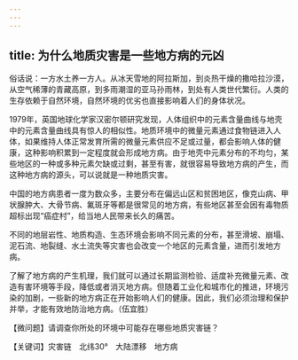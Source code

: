 ```yaml
---
---
---
```

title: 为什么地质灾害是一些地方病的元凶
---




俗话说：一方水土养一方人。从冰天雪地的阿拉斯加，到炎热干燥的撒哈拉沙漠，从空气稀薄的青藏高原，到多雨潮湿的亚马孙雨林，到处有人类世代繁衍。人类的生存依赖于自然环境，自然环境的优劣也直接影响着人们的身体状况。

1979年，英国地球化学家汉密尔顿研究发现，人体组织中的元素含量曲线与地壳中的元素含量曲线具有惊人的相似性。地质环境中的微量元素通过食物链进入人体，如果维持人体正常发育所需的微量元素供应不足或过量，都会影响人体的健康，这种影响积累到一定程度就会形成地方病。由于地壳中元素分布的不均匀，某些地区的一种或多种元素欠缺或过剩，甚至有害，就很容易导致地方病的产生，而这种地方病的源头，可以说就是一种地质灾害。

中国的地方病患者一度为数众多，主要分布在偏远山区和贫困地区，像克山病、甲状腺肿大、大骨节病、氟斑牙等都是很常见的地方病，有些地区甚至会因有毒物质超标出现“癌症村”，给当地人民带来长久的痛苦。

不同的地层岩性、地质构造、生态环境会影响不同元素的分布，甚至滑坡、崩塌、泥石流、地裂缝、水土流失等灾害也会改变一个地区的元素含量，进而引发地方病。

了解了地方病的产生机理，我们就可以通过长期监测检验、适度补充微量元素、改造有害环境等手段，降低或者消灭地方病。但随着工业化和城市化的推进，环境污染的加剧，一些新的地方病正在开始影响人们的健康。因此，我们必须治理和保护并举，才能有效地防治地方病。（伍宜胜）





【微问题】请调查你所处的环境中可能存在哪些地质灾害链？

【关键词】灾害链　北纬30°　大陆漂移　地方病